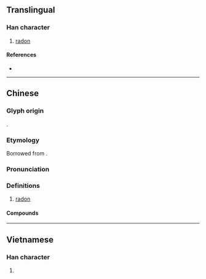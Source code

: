 {{also|氭}}
{{character info/new}}
==Translingual==

===Han character===
{{Han char|rn=84|rad=气|as=05|sn=9|four=80317|canj=ONHEY|ids=⿹气冬}}

# [[radon]]

====References====
* {{Han ref|kx=0599.111|hdz=32011.050|uh=6C21|ud=27681|bh=CF6C|bd=53100}}

----

==Chinese==
{{zh-forms}}

===Glyph origin===
{{Han etym}}
{{Han compound|气|c1=s|t1=gas|冬|c2=p|ls=psc}}.

===Etymology===
Borrowed from {{bor|zh|en|radon|ra'''don'''|notext=1}}.

===Pronunciation===
{{zh-pron
|m=dōng
|c=dung1
|cat=n
}}

===Definitions===
{{zh-hanzi}}

# {{lb|zh|chemistry}} [[radon]]

====Compounds====
{{zh-der|氡氣}}

----

==Vietnamese==

===Han character===
{{vi-readings|rs=气05|hanviet=đông}}

# {{defn|lang=vi|sort=气05}}

{{cln|vi|Han tu}}